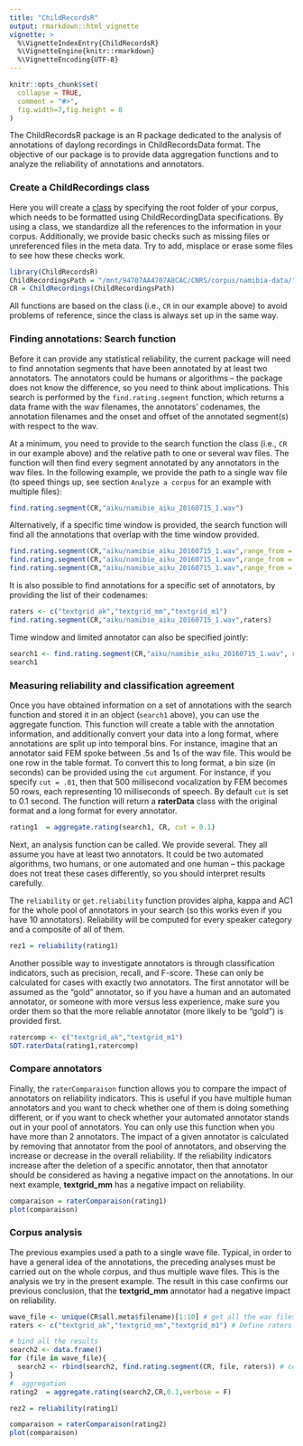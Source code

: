 ```yaml
---
title: "ChildRecordsR"
output: rmarkdown::html_vignette
vignette: >
  %\VignetteIndexEntry{ChildRecordsR}
  %\VignetteEngine{knitr::rmarkdown}
  %\VignetteEncoding{UTF-8}
---
```


```r
knitr::opts_chunk$set(
  collapse = TRUE,
  comment = "#>",
  fig.width=7,fig.height = 8
)
```

The ChildRecordsR package is an R package dedicated to the analysis of annotations of daylong recordings in ChildRecordsData format. The objective of our package is to provide data aggregation functions and to analyze the reliability of annotations and annotators.

### Create a ChildRecordings class

Here you will create a [class](https://www.datacamp.com/community/tutorials/r-objects-and-classes) by specifying the root folder of your corpus, which needs to be formatted using ChildRecordingData specifications. By using a class, we standardize all the references to the information in your corpus. Additionally, we provide basic checks such as missing files or unreferenced files in the meta data. Try to add, misplace or erase some files to see how these checks work. 

```r
library(ChildRecordsR)
ChildRecordingsPath = "/mnt/94707AA4707A8CAC/CNRS/corpus/namibia-data/"
CR = ChildRecordings(ChildRecordingsPath)
```

All functions are based on the class (i.e., `CR` in our example above) to avoid problems of reference, since the class is always set up in the same way.

### Finding annotations: Search function

Before it can provide any statistical reliability, the current package will need to find annotation segments that have been annotated by at least two annotators. The annotators could be humans or algorithms -- the package does not know the difference, so you need to think about implications. This search is performed by the `find.rating.segment` function, which returns a data frame with the wav filenames, the annotators' codenames, the annotation filenames and the onset and offset of the annotated segment(s) with respect to the wav.

At a minimum, you need to provide to the search function the class (i.e., `CR` in our example above) and the relative path to one or several wav files. The function will then find every segment annotated by any annotators in the wav files. In the following example, we provide the path to a single wav file (to speed things up, see section `Analyze a corpus` for an example with multiple files):

```r
find.rating.segment(CR,"aiku/namibie_aiku_20160715_1.wav")
```

Alternatively, if a specific time window is provided, the search function will find all the annotations that overlap with the time window provided.

```r
find.rating.segment(CR,"aiku/namibie_aiku_20160715_1.wav",range_from = 27180, range_to = 27240)
find.rating.segment(CR,"aiku/namibie_aiku_20160715_1.wav",range_from = 27000, range_to = 27250)
find.rating.segment(CR,"aiku/namibie_aiku_20160715_1.wav",range_from = 27180, range_to = 27260)
```

It is also possible to find annotations for a specific set of annotators, by providing the list of their codenames:

```r
raters <- c("textgrid_ak","textgrid_mm","textgrid_m1")
find.rating.segment(CR,"aiku/namibie_aiku_20160715_1.wav",raters)
```

Time window and limited annotator can also be specified jointly:

```r
search1 <- find.rating.segment(CR,"aiku/namibie_aiku_20160715_1.wav", raters, range_from = 27180, range_to = 27240)
search1
```

### Measuring reliability and classification agreement

Once you have obtained information on a set of annotations with the search function and stored it in an object (`search1` above), you can use the aggregate function. This function will create a table with the annotation information, and additionally convert your data into a long format, where annotations are split up into temporal bins. For instance, imagine that an annotator said FEM spoke between .5s and 1s of the wav file. This would be one row in the table format. To convert this to long format, a bin size (in seconds) can be provided using the `cut` argument. For instance, if you specify `cut = .01`, then that 500 millisecond vocalization by FEM becomes 50 rows, each representing 10 milliseconds of speech. By default `cut` is set to 0.1 second. The function will return a **raterData** class with the original format and a long format for every annotator.


```r
rating1  = aggregate.rating(search1, CR, cut = 0.1)
```

Next, an analysis function can be called. We provide several. They all assume you have at least two annotators. It could be two automated algorithms, two humans, or one automated and one human -- this package does not treat these cases differently, so you should interpret results carefully.

The `reliability` or `get.reliability` function provides alpha, kappa and AC1 for the whole pool of annotators in your search (so this works even if you have 10 annotators). Reliability will be computed for every speaker category and a composite of all of them.

```r
rez1 = reliability(rating1)
```

Another possible way to investigate annotators is through classification indicators, such as precision, recall, and F-score. These can only be calculated for cases with exactly two annotators. The first annotator will be assumed as the "gold" annotator, so if you have a human and an automated annotator, or someone with more versus less experience, make sure you order them so that the more reliable annotator (more likely to be "gold") is provided first.

```r
ratercomp <- c("textgrid_ak","textgrid_m1")
SDT.raterData(rating1,ratercomp)
```

### Compare annotators

Finally, the `raterComparaison` function allows you to compare the impact of annotators on reliability indicators. This is useful if you have multiple human annotators and you want to check whether one of them is doing something different, or if you want to check whether your automated annotator stands out in your pool of annotators. You can only use this function when you have more than 2 annotators. The impact of a given annotator is calculated by removing that annotator from the pool of annotators, and observing the increase or decrease in the overall reliability. If the reliability indicators increase after the deletion of a specific annotator, then that annotator should be considered as having a negative impact on the annotations. In our next example, **textgrid_mm** has a negative impact on reliability.

```r
comparaison = raterComparaison(rating1)
plot(comparaison)
```

### Corpus analysis

The previous examples used a path to a single wave file. Typical, in order to have a general idea of the annotations, the preceding analyses must be carried out on the whole corpus, and thus multiple wave files. This is the analysis we try in the present example. The result in this case confirms our previous conclusion, that the **textgrid_mm** annotator had a negative impact on reliability.

```r
wave_file <- unique(CR$all.meta$filename)[1:10] # get all the wav files
raters <- c("textgrid_ak","textgrid_mm","textgrid_m1") # Define raters you are interested in

# bind all the results
search2 <- data.frame()
for (file in wave_file){
  search2 <- rbind(search2, find.rating.segment(CR, file, raters)) # could take some time
}
#  aggregation 
rating2  = aggregate.rating(search2,CR,0.1,verbose = F)

rez2 = reliability(rating1)

comparaison = raterComparaison(rating2)
plot(comparaison)

```
